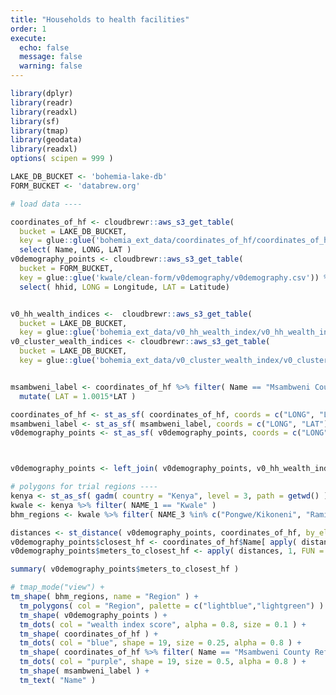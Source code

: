 ```yaml
---
title: "Households to health facilities"
order: 1
execute:
  echo: false
  message: false
  warning: false
---
```


```r
library(dplyr)
library(readr)
library(readxl)
library(sf)
library(tmap)
library(geodata)
library(readxl)
options( scipen = 999 )

LAKE_DB_BUCKET <- 'bohemia-lake-db'
FORM_BUCKET <- 'databrew.org'

# load data ----

coordinates_of_hf <- cloudbrewr::aws_s3_get_table(
  bucket = LAKE_DB_BUCKET,
  key = glue::glue('bohemia_ext_data/coordinates_of_hf/coordinates_of_hf.csv')) %>%
  select( Name, LONG, LAT )
v0demography_points <- cloudbrewr::aws_s3_get_table(
  bucket = FORM_BUCKET,
  key = glue::glue('kwale/clean-form/v0demography/v0demography.csv')) %>%
  select( hhid, LONG = Longitude, LAT = Latitude)


v0_hh_wealth_indices <-  cloudbrewr::aws_s3_get_table(
  bucket = LAKE_DB_BUCKET,
  key = glue::glue('bohemia_ext_data/v0_hh_wealth_index/v0_hh_wealth_index.csv'))
v0_cluster_wealth_indices <- cloudbrewr::aws_s3_get_table(
  bucket = LAKE_DB_BUCKET,
  key = glue::glue('bohemia_ext_data/v0_cluster_wealth_index/v0_cluster_wealth_index.csv'))


msambweni_label <- coordinates_of_hf %>% filter( Name == "Msambweni County Referral Hospital" ) %>%
  mutate( LAT = 1.0015*LAT )

coordinates_of_hf <- st_as_sf( coordinates_of_hf, coords = c("LONG", "LAT"), remove = F, crs = st_crs(4326) )
msambweni_label <- st_as_sf( msambweni_label, coords = c("LONG", "LAT"), remove = F, crs = st_crs(4326) )
v0demography_points <- st_as_sf( v0demography_points, coords = c("LONG","LAT"), remove = F, crs = st_crs(4326) )



v0demography_points <- left_join( v0demography_points, v0_hh_wealth_indices, by = "hhid") 

# polygons for trial regions ----
kenya <- st_as_sf( gadm( country = "Kenya", level = 3, path = getwd() ) )
kwale <- kenya %>% filter( NAME_1 == "Kwale" )
bhm_regions <- kwale %>% filter( NAME_3 %in% c("Pongwe/Kikoneni", "Ramisi")) %>% rename( Region = NAME_3)

```

```r
distances <- st_distance( v0demography_points, coordinates_of_hf, by_element = FALSE)
v0demography_points$closest_hf <- coordinates_of_hf$Name[ apply( distances, 1, FUN = which.min ) ]
v0demography_points$meters_to_closest_hf <- apply( distances, 1, FUN = min )

summary( v0demography_points$meters_to_closest_hf )
```

```r

# tmap_mode("view") +
tm_shape( bhm_regions, name = "Region" ) + 
  tm_polygons( col = "Region", palette = c("lightblue","lightgreen") ) + 
  tm_shape( v0demography_points ) + 
  tm_dots( col = "wealth index score", alpha = 0.8, size = 0.1 ) + 
  tm_shape( coordinates_of_hf ) + 
  tm_dots( col = "blue", shape = 19, size = 0.25, alpha = 0.8 ) + 
  tm_shape( coordinates_of_hf %>% filter( Name == "Msambweni County Referral Hospital" )) + 
  tm_dots( col = "purple", shape = 19, size = 0.5, alpha = 0.8 ) + 
  tm_shape( msambweni_label ) +
  tm_text( "Name" )

```


